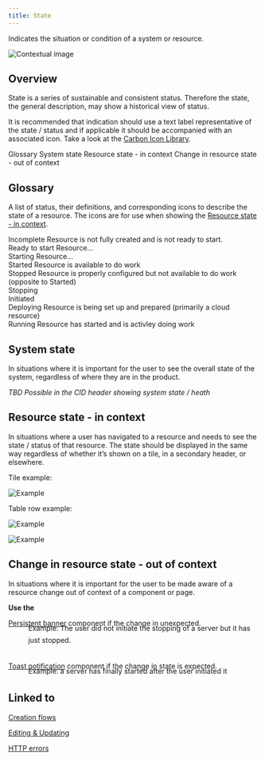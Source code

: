 ```yaml
---
title: State
---
```



<PageDescription>

  Indicates the situation or condition of a system or resource.

</PageDescription>

<Row>
  <Column colLg={8}>

![Contextual image](images/0.png)

  </Column>
</Row>

## Overview

State is a series of sustainable and consistent status. Therefore the state,
the general description, may show a historical view of status.

It is recommended that indication should use a text label representative of
the state / status and if applicable it should be accompanied with an
associated icon. Take a look at the [Carbon Icon Library](https://www.carbondesignsystem.com/guidelines/iconography/library).

<AnchorLinks>
  <AnchorLink>Glossary</AnchorLink>
  <AnchorLink>System state</AnchorLink>
  <AnchorLink to="#resource-state---in-context">Resource state - in context</AnchorLink>
  <AnchorLink to="#change-in-resource-state---out-of-context">Change in resource state - out of context</AnchorLink>
</AnchorLinks>

## Glossary

A list of status, their definitions, and corresponding icons to describe the
state of a resource. The icons are for use when showing
the [Resource state - in context](#resource-state---in-context).

<Row>
 <Column colLg={8}>
 
 <div className={styles.glossaryEntry}>
  <span>Incomplete</span>
  <span>Resource is not fully created and is not ready to start.</span>
 </div>
 <div className={styles.glossaryEntry}>
  <span>Ready to start</span>
  <span>Resource...</span>
 </div>
 <div className={styles.glossaryEntry}>
  <span>Starting</span>
  <span>Resource...</span>
 </div>
 <div className={styles.glossaryEntry}>
  <span>Started</span>
  <span>Resource is available to do work</span>
 </div>
 <div className={styles.glossaryEntry}>
  <span>Stopped</span>
  <span>Resource is properly configured but not available to do work (opposite to Started)</span>
 </div>
 <div className={styles.glossaryEntry}>
  <span>Stopping</span>
  <span></span>
 </div>
 <div className={styles.glossaryEntry}>
  <span>Initiated</span>
  <span></span>
 </div>
 <div className={styles.glossaryEntry}>
  <span>Deploying</span>
  <span>Resource is being set up and prepared (primarily a cloud resource)</span>
 </div>
 <div className={styles.glossaryEntry}>
  <span>Running</span>
  <span>Resource has started and is activley doing work</span>
 </div>
 
  </Column>
</Row>

## System state

In situations where it is important for the user to see the overall state of
the system, regardless of where they are in the product.

*TBD Possible in the CID header showing system state / heath*

## Resource state - in context

In situations where a user has navigated to a resource and needs to see the
state / status of that resource. The state should be displayed in the same
way regardless of whether it’s shown on a tile, in a secondary header, or
elsewhere.

Tile example:

<Row>
 <Column colLg={8}>

![Example](images/1.png)

 </Column>
</Row>

Table row example:

<Row>
 <Column colLg={8}>

![Example](images/2.png)

 </Column>
</Row>
<Row>
 <Column colLg={8}>

![Example](images/3.png)

 </Column>
</Row>

## Change in resource state - out of context

In situations where it is important for the user to be made aware of a
resource change out of context of a component or page.

**Use the**

[Persistent banner](../../bespoke-components/persistent-banner) component if
the change in unexpected.

<Row>
 <Column colLg={8}>
 
 <div style="margin-top: -24px;padding-left: 40px;line-height:1.5rem">
  Example: The user did not initiate the stopping of a server but it has just stopped.
 </div>

 </Column>
</Row>
<br/>

[Toast notification](https://www.carbondesignsystem.com/components/notification/code#toast-notification) component if the change in state is expected.

<Row>
 <Column colLg={8}>
 
 <div style="margin-top: -24px;padding-left: 40px;line-height:1.5rem">
  Example: a server has finally started after the user initiated it
 </div>
 
 </Column>
</Row>

## Linked to

[Creation flows](../creation-flows)

[Editing & Updating](../editing)

[HTTP errors](../http-errors)
